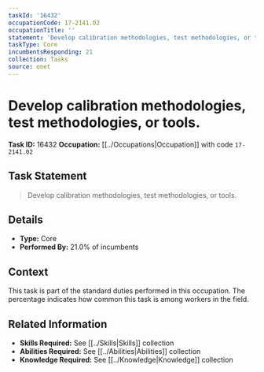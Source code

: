 ```yaml
---
taskId: '16432'
occupationCode: 17-2141.02
occupationTitle: ''
statement: 'Develop calibration methodologies, test methodologies, or tools.'
taskType: Core
incumbentsResponding: 21
collection: Tasks
source: onet
---
```

# Develop calibration methodologies, test methodologies, or tools.

**Task ID:** 16432
**Occupation:** [[../Occupations|Occupation]] with code `17-2141.02`

## Task Statement

> Develop calibration methodologies, test methodologies, or tools.

## Details

- **Type:** Core
- **Performed By:** 21.0% of incumbents

## Context

This task is part of the standard duties performed in this occupation. The percentage indicates how common this task is among workers in the field.

## Related Information

- **Skills Required:** See [[../Skills|Skills]] collection
- **Abilities Required:** See [[../Abilities|Abilities]] collection
- **Knowledge Required:** See [[../Knowledge|Knowledge]] collection
